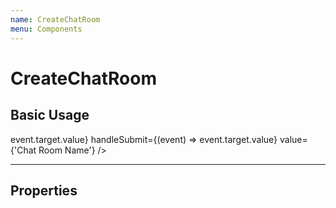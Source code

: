 ```yaml
---
name: CreateChatRoom
menu: Components
---
```



# CreateChatRoom

## Basic Usage
<Playground >
  <CreateChatRoom
    isDisabled={true}
    handleChange={(event) => event.target.value}
    handleSubmit={(event) => event.target.value}
    value={'Chat Room Name'}
  />
</Playground>

---
## Properties

<PropsTable of={CreateChatRoom} />